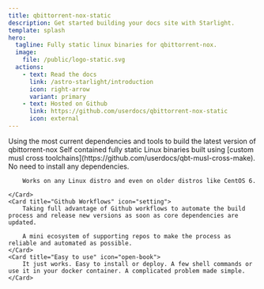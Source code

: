 ```yaml
---
title: qbittorrent-nox-static
description: Get started building your docs site with Starlight.
template: splash
hero:
  tagline: Fully static linux binaries for qbittorrent-nox.
  image:
    file: /public/logo-static.svg
  actions:
    - text: Read the docs
      link: /astro-starlight/introduction
      icon: right-arrow
      variant: primary
    - text: Hosted on Github
      link: https://github.com/userdocs/qbittorrent-nox-static
      icon: external
---
```



<div class="float-container" >

<div class="float-child fc-1">
    <Card class="card-logos-1" title="Github">
        <div class="card-logos-image card-logos-image-github">
            <img src="/astro-starlight/logo-github.svg"  alt=""/>
        </div>
    </Card>
</div>

<div class="float-child fc-2">
    <Card class="card-logos-2" title="musl libc">
        <div class="card-logos-image card-logos-image-musl">
            <img src="/astro-starlight/logo-musl.svg" alt=""/>
        </div>
    </Card>
</div>

<div class="float-child fc-3">
    <Card class="card-logos-3" title="Alpine Linux">
        <div class="card-logos-image card-logos-image-alpine">
            <img src="/astro-starlight/logo-alpine.svg" alt=""/>
        </div>
    </Card>
</div>

<div class="float-child fc-4">
    <Card class="card-logos-4" title="qBittorrent-nox">
        <div class="card-logos-image card-logos-image-qbittorrent">
            <img src="/astro-starlight/logo-qbittorrent.svg" alt=""/>
        </div>
    </Card>
</div>

</div>

<CardGrid stagger>
	<Card title="Cutting edge" icon="pencil">
       Using the most current dependencies and tools to build the latest version of qbittorrent-nox
	</Card>
	<Card title="Static" icon="add-document">
		Self contained fully static Linux binaries built using [custom musl cross toolchains](https://github.com/userdocs/qbt-musl-cross-make). No need to install any dependencies.

        Works on any Linux distro and even on older distros like CentOS 6.

	</Card>
	<Card title="Github Workflows" icon="setting">
		Taking full advantage of Github workflows to automate the build process and release new versions as soon as core dependencies are updated.

        A mini ecosystem of supporting repos to make the process as reliable and automated as possible.
	</Card>
	<Card title="Easy to use" icon="open-book">
		It just works. Easy to install or deploy. A few shell commands or use it in your docker container. A complicated problem made simple.
	</Card>
</CardGrid>
